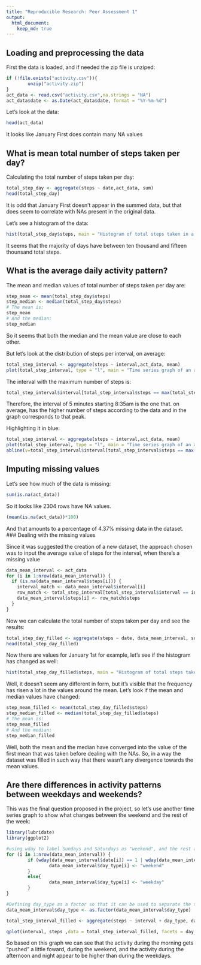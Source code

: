 ```yaml
---
title: "Reproducible Research: Peer Assessment 1"
output: 
  html_document:
    keep_md: true
---
```



## Loading and preprocessing the data


First the data is loaded, and if needed the zip file is unziped:
```r
if (!file.exists("activity.csv")){
        unzip("activity.zip") 
}
act_data <- read.csv("activity.csv",na.strings = "NA")
act_data$date <- as.Date(act_data$date, format = "%Y-%m-%d")
```

Let's look at the data:
```r
head(act_data)
```

It looks like January First does contain many NA values


## What is mean total number of steps taken per day?

Calculating the total number of steps taken per day:

```r
total_step_day <- aggregate(steps ~ date,act_data, sum)
head(total_step_day)
```
It is odd that January First doesn't appear in the summed data, but that does seem to correlate with NAs present in the original data.

Let's see a histogram of the data:

```r
hist(total_step_day$steps, main = "Histogram of total steps taken in a day", xlab = "Total Steps")
```

It seems that the majority of days have between ten thousand and fifteen thounsand total steps. 

## What is the average daily activity pattern?

The mean and median values of total number of steps taken per day are:

```r
step_mean <- mean(total_step_day$steps)
step_median <- median(total_step_day$steps)
# The mean is:
step_mean
# And the median:
step_median
```
So it seems that both the median and the mean value are close to each other.

But let's look at the distribution of steps per interval, on average:
```r
total_step_interval <- aggregate(steps ~ interval,act_data, mean)
plot(total_step_interval, type = "l", main = "Time series graph of an average day")
```

The interval with the maximum number of steps is:  
```r
total_step_interval$interval[total_step_interval$steps == max(total_step_interval$steps)]
```
Therefore, the interval of 5 minutes starting 8:35am is the one that. on average, has the higher number of steps according to the data and in the graph corresponds to that peak.

Highlighting it in blue:

```r
total_step_interval <- aggregate(steps ~ interval,act_data, mean)
plot(total_step_interval, type = "l", main = "Time series graph of an average day")
abline(v=total_step_interval$interval[total_step_interval$steps == max(total_step_interval$steps)], lty = 2, col = "blue", lwd = 1.5)
```

## Imputing missing values

Let's see how much of the data is missing:

```r
sum(is.na(act_data))
```

So it looks like 2304 rows have NA values.

```r
(mean(is.na(act_data))*100)
```

And that amounts to a percentage of 4.37% missing data in the dataset.
### Dealing with the missing values

Since it was suggested the creation of a new dataset, the approach chosen was to input the average value of steps for the interval, when there's a missing value

```r
data_mean_interval <- act_data
for (i in 1:nrow(data_mean_interval)) {
  if (is.na(data_mean_interval$steps[i])) {
    interval_match <- data_mean_interval$interval[i]
    row_match <- total_step_interval[total_step_interval$interval == interval_match,]
    data_mean_interval$steps[i] <- row_match$steps
  }
}
```

Now we can calculate the total number of steps taken per day and see the results:

```r
total_step_day_filled <- aggregate(steps ~ date, data_mean_interval, sum)
head(total_step_day_filled)
```

Now there are values for January 1st for example, let's see if the histogram has changed as well:

```r
hist(total_step_day_filled$steps, main = "Histogram of total steps taken in a day", xlab = "Total Steps")
```

Well, it doesn't seem any different in form, but it's visible that the frequency has risen a lot in the values around the mean. 
Let's look if the mean and median values have changed:

```r
step_mean_filled <- mean(total_step_day_filled$steps)
step_median_filled <- median(total_step_day_filled$steps)
# The mean is:
step_mean_filled
# And the median:
step_median_filled
```
Well, both the mean and the median have converged into the value of the first mean that was taken before dealing with the NAs. So, in a way the dataset was filled in such way that there wasn't any divergence towards the mean values.

## Are there differences in activity patterns between weekdays and weekends?

This was the final question proposed in the project, so let's use another time series graph to show what changes between the weekend and the rest of the week:

```r
library(lubridate)
library(ggplot2)
```


```r
#using wday to label Sundays and Saturdays as "weekend", and the rest as "weekday"
for (i in 1:nrow(data_mean_interval)) {
        if (wday(data_mean_interval$date[i]) == 1 | wday(data_mean_interval$date[i]) == 7){
                data_mean_interval$day_type[i] <- "weekend"
        }
        else{
                data_mean_interval$day_type[i] <- "weekday"
        }
}

#Defining day_type as a factor so that it can be used to separate the time series graphs
data_mean_interval$day_type <- as.factor(data_mean_interval$day_type)

total_step_interval_filled <- aggregate(steps ~ interval + day_type, data_mean_interval, mean)

qplot(interval, steps ,data = total_step_interval_filled, facets = day_type~., type = "l", geom=c("line"), main = "Time series graph weekday versus weekend")
```

So based on this graph we can see that the activity during the morning gets "pushed" a little foward, during the weekend, and the activity during the afternoon and night appear to be higher than during the weekdays. 